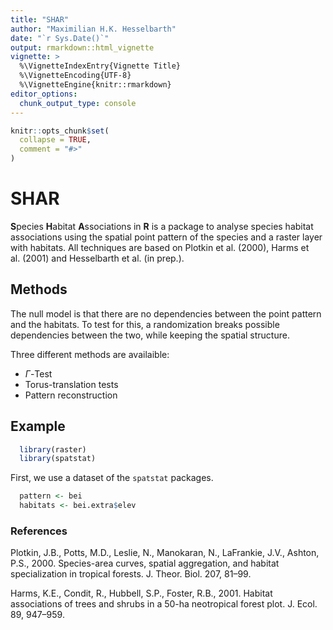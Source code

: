 ```yaml
---
title: "SHAR"
author: "Maximilian H.K. Hesselbarth"
date: "`r Sys.Date()`"
output: rmarkdown::html_vignette
vignette: >
  %\VignetteIndexEntry{Vignette Title}
  %\VignetteEncoding{UTF-8}
  %\VignetteEngine{knitr::rmarkdown}
editor_options: 
  chunk_output_type: console
---
```


```r
knitr::opts_chunk$set(
  collapse = TRUE,
  comment = "#>"
)
```

# SHAR

**S**pecies **H**abitat **A**ssociations in **R** is a package to analyse species habitat associations using the spatial point pattern of the species and a raster layer with habitats. All techniques are based on Plotkin et al. (2000), Harms et al. (2001) and Hesselbarth et al. (in prep.). 

## Methods
The null model is that there are no dependencies between the point pattern and the habitats. To test for this, a randomization breaks possible dependencies between the two, while keeping the spatial structure. 

Three different methods are availaible: 

* $\Gamma$-Test
* Torus-translation tests
* Pattern reconstruction

## Example

```r
  library(raster)
  library(spatstat)
```
  
First, we use a dataset of the `spatstat` packages.  
```r
  pattern <- bei
  habitats <- bei.extra$elev
````

### References

Plotkin, J.B., Potts, M.D., Leslie, N., Manokaran, N., LaFrankie, J.V., Ashton, P.S., 2000. Species-area curves, spatial aggregation, and habitat specialization in tropical forests. J. Theor. Biol. 207, 81–99.

Harms, K.E., Condit, R., Hubbell, S.P., Foster, R.B., 2001. Habitat associations of trees and shrubs in a 50-ha neotropical forest plot. J. Ecol. 89, 947–959.



